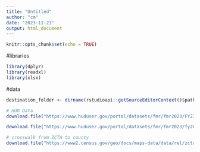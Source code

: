 ```yaml
---
title: "Untitled"
author: "cm"
date: "2023-11-21"
output: html_document
---
```


```r
knitr::opts_chunk$set(echo = TRUE)
```

#libraries
```r
library(dplyr)
library(readxl)
library(xlsx)
```


#data
```r
destination_folder <- dirname(rstudioapi::getSourceEditorContext()$path)

# HUD Data
download.file("https://www.huduser.gov/portal/datasets/fmr/fmr2023/FY23_FMRs.xlsx", destfile = paste0( destination_folder, "/FY23_FMRs.xlsx") )

download.file("https://www.huduser.gov/portal/datasets/fmr/fmr2023/fy2023_safmrs.xlsx", destfile = paste0( destination_folder, "/fy2023_safmrs.xlsx"))

# crosswalk from ZCTA to county
download.file("https://www2.census.gov/geo/docs/maps-data/data/rel/zcta_county_rel_10.txt", destfile = paste0( destination_folder, "/zcta_county_rel_10.txt" ))
```

